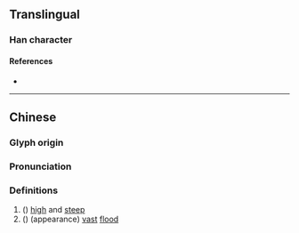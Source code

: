 {{character info/new}}
==Translingual==

===Han character===
{{Han char|rn=85|rad=水|as=29|sn=32|four=34122|canj=EDDH|ids=⿰氵鬱}}

====References====
* {{Han ref|kx=0664.310|dkj=18847|dj=1073.160|hdz=31799.110|uh=706A|ud=28778|bh=F9D1|bd=63953}}

----

==Chinese==
{{zh-forms}}

===Glyph origin===
{{Han etym}}

===Pronunciation===
{{zh-pron
|m=yù
|mc=y
|oc=y
}}

===Definitions===
{{zh-hanzi}}

# ({{zh-only|灪䃶}}) [[high]] and [[steep]]
# ({{zh-only|灪滃}}) (appearance) [[vast]] [[flood]]
